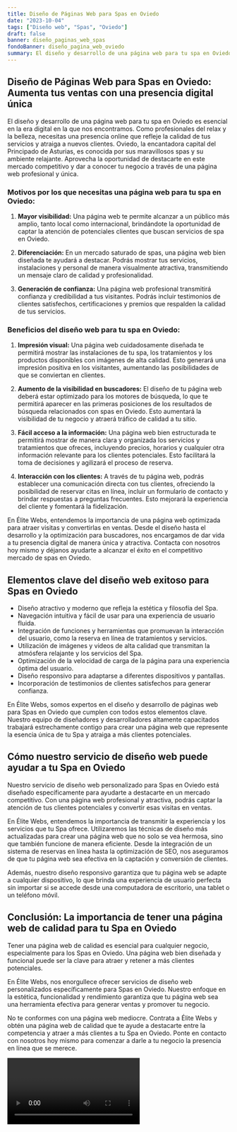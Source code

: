 ```yaml
---
title: Diseño de Páginas Web para Spas en Oviedo
date: "2023-10-04"
tags: ["Diseño web", "Spas", "Oviedo"]
draft: false
banner: diseño_paginas_web_spas
fondoBanner: diseño_pagina_web_oviedo
summary: El diseño y desarrollo de una página web para tu spa en Oviedo es esencial en la era digital en la que nos encontramos. Como profesionales del relax y la belleza, necesitas una presencia online que refleje la calidad de tus servicios y atraiga a nuevos clientes. Oviedo, la encantadora capital del Principado de Asturias, es conocida por sus maravillosos spas y su ambiente relajante. Aprovecha la oportunidad de destacarte en este mercado competitivo y dar a conocer tu negocio a través de una página web profesional y única.
---
```



## **Diseño de Páginas Web para Spas en Oviedo: Aumenta tus ventas con una presencia digital única**

El diseño y desarrollo de una página web para tu spa en Oviedo es esencial en la era digital en la que nos encontramos. Como profesionales del relax y la belleza, necesitas una presencia online que refleje la calidad de tus servicios y atraiga a nuevos clientes. Oviedo, la encantadora capital del Principado de Asturias, es conocida por sus maravillosos spas y su ambiente relajante. Aprovecha la oportunidad de destacarte en este mercado competitivo y dar a conocer tu negocio a través de una página web profesional y única.

### **Motivos por los que necesitas una página web para tu spa en Oviedo:**

1. **Mayor visibilidad:** Una página web te permite alcanzar a un público más amplio, tanto local como internacional, brindándote la oportunidad de captar la atención de potenciales clientes que buscan servicios de spa en Oviedo.

2. **Diferenciación:** En un mercado saturado de spas, una página web bien diseñada te ayudará a destacar. Podrás mostrar tus servicios, instalaciones y personal de manera visualmente atractiva, transmitiendo un mensaje claro de calidad y profesionalidad.

3. **Generación de confianza:** Una página web profesional transmitirá confianza y credibilidad a tus visitantes. Podrás incluir testimonios de clientes satisfechos, certificaciones y premios que respalden la calidad de tus servicios.

### **Beneficios del diseño web para tu spa en Oviedo:**

1. **Impresión visual:** Una página web cuidadosamente diseñada te permitirá mostrar las instalaciones de tu spa, los tratamientos y los productos disponibles con imágenes de alta calidad. Esto generará una impresión positiva en los visitantes, aumentando las posibilidades de que se conviertan en clientes.

2. **Aumento de la visibilidad en buscadores:** El diseño de tu página web deberá estar optimizado para los motores de búsqueda, lo que te permitirá aparecer en las primeras posiciones de los resultados de búsqueda relacionados con spas en Oviedo. Esto aumentará la visibilidad de tu negocio y atraerá tráfico de calidad a tu sitio.

3. **Fácil acceso a la información:** Una página web bien estructurada te permitirá mostrar de manera clara y organizada los servicios y tratamientos que ofreces, incluyendo precios, horarios y cualquier otra información relevante para los clientes potenciales. Esto facilitará la toma de decisiones y agilizará el proceso de reserva.

4. **Interacción con los clientes:** A través de tu página web, podrás establecer una comunicación directa con tus clientes, ofreciendo la posibilidad de reservar citas en línea, incluir un formulario de contacto y brindar respuestas a preguntas frecuentes. Esto mejorará la experiencia del cliente y fomentará la fidelización.

En Élite Webs, entendemos la importancia de una página web optimizada para atraer visitas y convertirlas en ventas. Desde el diseño hasta el desarrollo y la optimización para buscadores, nos encargamos de dar vida a tu presencia digital de manera única y atractiva. Contacta con nosotros hoy mismo y déjanos ayudarte a alcanzar el éxito en el competitivo mercado de spas en Oviedo.

<GifSeo />

<Cta />

## Elementos clave del diseño web exitoso para Spas en Oviedo

- Diseño atractivo y moderno que refleja la estética y filosofía del Spa.
- Navegación intuitiva y fácil de usar para una experiencia de usuario fluida.
- Integración de funciones y herramientas que promuevan la interacción del usuario, como la reserva en línea de tratamientos y servicios.
- Utilización de imágenes y videos de alta calidad que transmitan la atmósfera relajante y los servicios del Spa.
- Optimización de la velocidad de carga de la página para una experiencia óptima del usuario.
- Diseño responsivo para adaptarse a diferentes dispositivos y pantallas.
- Incorporación de testimonios de clientes satisfechos para generar confianza.

En Élite Webs, somos expertos en el diseño y desarrollo de páginas web para Spas en Oviedo que cumplen con todos estos elementos clave. Nuestro equipo de diseñadores y desarrolladores altamente capacitados trabajará estrechamente contigo para crear una página web que represente la esencia única de tu Spa y atraiga a más clientes potenciales.

## Cómo nuestro servicio de diseño web puede ayudar a tu Spa en Oviedo

Nuestro servicio de diseño web personalizado para Spas en Oviedo está diseñado específicamente para ayudarte a destacarte en un mercado competitivo. Con una página web profesional y atractiva, podrás captar la atención de tus clientes potenciales y convertir esas visitas en ventas.

En Élite Webs, entendemos la importancia de transmitir la experiencia y los servicios que tu Spa ofrece. Utilizaremos las técnicas de diseño más actualizadas para crear una página web que no solo se vea hermosa, sino que también funcione de manera eficiente. Desde la integración de un sistema de reservas en línea hasta la optimización de SEO, nos aseguramos de que tu página web sea efectiva en la captación y conversión de clientes.

Además, nuestro diseño responsivo garantiza que tu página web se adapte a cualquier dispositivo, lo que brinda una experiencia de usuario perfecta sin importar si se accede desde una computadora de escritorio, una tablet o un teléfono móvil.

## Conclusión: La importancia de tener una página web de calidad para tu Spa en Oviedo

Tener una página web de calidad es esencial para cualquier negocio, especialmente para los Spas en Oviedo. Una página web bien diseñada y funcional puede ser la clave para atraer y retener a más clientes potenciales.

En Élite Webs, nos enorgullece ofrecer servicios de diseño web personalizados específicamente para Spas en Oviedo. Nuestro enfoque en la estética, funcionalidad y rendimiento garantiza que tu página web sea una herramienta efectiva para generar ventas y promover tu negocio.

No te conformes con una página web mediocre. Contrata a Élite Webs y obtén una página web de calidad que te ayude a destacarte entre la competencia y atraer a más clientes a tu Spa en Oviedo. Ponte en contacto con nosotros hoy mismo para comenzar a darle a tu negocio la presencia en línea que se merece.

<Video />

<CtaBot job="Spas" city="Oviedo" />

<Gmaps query="Oviedo+españa+maps" />
